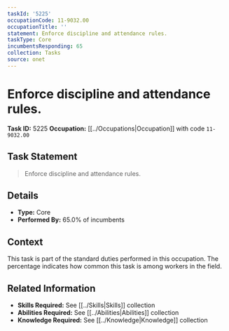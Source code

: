 ```yaml
---
taskId: '5225'
occupationCode: 11-9032.00
occupationTitle: ''
statement: Enforce discipline and attendance rules.
taskType: Core
incumbentsResponding: 65
collection: Tasks
source: onet
---
```

# Enforce discipline and attendance rules.

**Task ID:** 5225
**Occupation:** [[../Occupations|Occupation]] with code `11-9032.00`

## Task Statement

> Enforce discipline and attendance rules.

## Details

- **Type:** Core
- **Performed By:** 65.0% of incumbents

## Context

This task is part of the standard duties performed in this occupation. The percentage indicates how common this task is among workers in the field.

## Related Information

- **Skills Required:** See [[../Skills|Skills]] collection
- **Abilities Required:** See [[../Abilities|Abilities]] collection
- **Knowledge Required:** See [[../Knowledge|Knowledge]] collection
